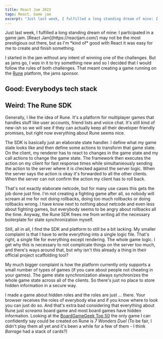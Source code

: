 ```yaml
---
title: React Jam 2023
tags: React, Game jam
excerpt: "Just last week, I fulfilled a long standing dream of mine: I participated in a game jam. React Jam may not be the most prestigious out there, but as I'm kind of good with React it was easy for me to create and finish something."
---
```


<p className="lead">Just last week, I fulfilled a long standing dream of mine: I participated in a game jam. [React Jam](https://reactjam.com/) may not be the most prestigious out there, but as I'm *kind of* good with React it was easy for me to create and finish something.</p>

I started in the jam without any intent of winning one of the challenges. But as jams go, I *was* in it to try something new and so I decided that I would follow the rules of both challenges. That meant creating a game running on the [Rune](https://www.rune.ai/) platform, the jams sponsor.

## **Good:** Everybodys tech stack

## **Weird:** The Rune SDK

Generally, I like the idea of Rune. It's a platform for multiplayer games that handles stuff like user accounts, friend lists and voice chat. It's still kind of new-ish so we will see if they can actually keep all their developer friendly promises, but right now everything about Rune seems nice.

The SDK is basically just an elaborate state handler. I define what my game state looks like and then define some actions to transform that game state. On the client, my renderer has to react to changes in the game state and my call actions to change the game state. The framework then executes the action on my client for fast response times while simultanieously sending the action to the server where it is checked against the server logic. When the server says the action is okay it's forwarded to all the other clients. When the server can not confirm the action my client has to roll back.

That's not exactly elaborate netcode, but for many use cases this gets the job done just fine. I'm not creating a fighting game after all, so nobody will scream at me for not doing rollbacks, doing too much rollbacks or doing rollbacks wrong. I have know next to nothing about netcode and even less about fighting games, but everybody seems to be angry about rollbacks all the time. Anyway, the Rune SDK frees me from writing all the necessary boilerplate for state synchronization myself.

Still, all in all, I find the SDK and platform to still be a bit lacking. My smaller complaint is that I have to write everything into a single logic file. That's right, a single file for everything except rendering. The whole game logic. I get why this is necessary to not complicate things on the server too much, and there's ways around that, but why isn't this already a thing in their official project scaffolding tool?

My much bigger complaint is how the platform currently only supports a small number of types of games (if you care about people not cheating in your games). The game state synchronization always synchronizes the whole game state across all of the clients. So there's just no place to store hidden information in a secure way.

I made a game about hidden roles and the roles are just ... there. Your browser receives the roles of everybody else and if you know where to look you can just do so. And that's extra bad considering that everything about Rune just *screams* board game and most board games have hidden information. Looking at the [BoardGameGeek Top 50](https://boardgamegeek.com/browse/boardgame) the only game I can confidently say could be created on Rune is *7 Wonders Duel* (To be fair, I didn't play them all yet and it's been a while for a few of them - I think *Barrage* had a stack of cards?)